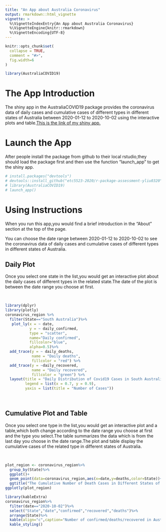 ```yaml
---
title: "An App about Australia Coronavirus"
output: rmarkdown::html_vignette
vignette: >
  %\VignetteIndexEntry{An App about Australia Coronavirus}
  %\VignetteEngine{knitr::rmarkdown}
  %\VignetteEncoding{UTF-8}
---
```


```r
knitr::opts_chunk$set(
  collapse = TRUE,
  comment = "#>",
  fig.width=6
)
```

```r
library(AustraliaCOVID19)
```

# The App Introduction

The shiny app in the AustraliaCOVID19 package provides the coronavirus data of daily cases and cumulative cases of different types in different states of Australia between 2020-01-12 to 2020-10-02 using the interactive plots and table.[This is the link of my shiny app.](https://yiwen-liu.shinyapps.io/app_about_coronavirus/)

# Launch the App

After people install the package from github to their local rstudio,they should load the package first and then use the function "launch_app" to get the shiny app.

```r
# install.packages("devtools")
# devtools::install_github("etc5523-2020/r-package-assessment-yliu0320")
# library(AustraliaCOVID19)
# launch_app()
```

# Using Instructions

When you run this app,you would find a brief introduction in the "About" section at the top of the page.

You can choose the date range between 2020-01-12 to 2020-10-02 to see the coronavirus data of daily cases and cumulative cases of different types in different states of Australia.

## Daily Plot

Once you select one state in the list,you would get an interactive plot about the daily cases of different types in the related state.The date of the plot is between the date range you choose at first.

<br>

```r
library(dplyr)
library(plotly)
coronavirus_region %>%
  filter(State=="South Australia")%>%
   plot_ly(x = ~ date,
           y = ~ daily_confirmed,
           type = "scatter",
           name="Daily confirmed",
           fillcolor="blue",
           alpha=0.5)%>%
  add_trace(y = ~ daily_deaths, 
            name = "Daily deaths",
            fillcolor = "red") %>%
  add_trace(y = ~daily_recovered, 
            name = "Daily recovered", 
            fillcolor = "green") %>%
  layout(title = "Daily Distribution of Covid19 Cases in South Australia",
         legend = list(x = 0.7, y = 0.9),
         yaxis = list(title = "Number of Cases"))
```
<br>

## Cumulative Plot and Table

Once you select one type in the list,you would get an interactive plot and a table,which both change according to the date range you choose at first and the type you select.The table summarizes the data which is from the last day you choose in the date range.The plot and table display the cumulative cases of the related type in different states of Australia.

<br>

```r
plot_region <- coronavirus_region%>%
  group_by(State)%>%
  ggplot()+
  geom_point(data=coronavirus_region,aes(x=date,y=deaths,color=State))+
  ggtitle("The Cumulative Number of Death Cases in Different States of Australia")
ggplotly(plot_region)
```

```r
library(kableExtra)
coronavirus_region%>%
  filter(date=="2020-10-02")%>%
  select("State","date","confirmed","recovered","deaths")%>%
  arrange(State)%>%
  kable(align="c",caption="Number of confirmed/deaths/recovered in Australia(from 2020.01.12 to 2020.10.02)") %>% 
  kable_styling()
```

